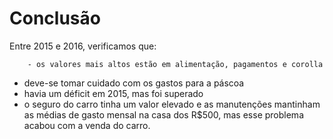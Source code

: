 
# Conclusão

Entre 2015 e 2016, verificamos que:
        
        - os valores mais altos estão em alimentação, pagamentos e corolla
- deve-se tomar cuidado com os gastos para a páscoa
- havia um déficit em 2015, mas foi superado
- o seguro do carro tinha um valor elevado e as manutenções mantinham as médias de gasto mensal na casa dos R$500, mas esse problema acabou com a venda do carro.


